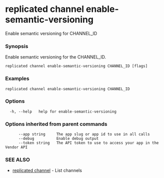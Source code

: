 # replicated channel enable-semantic-versioning

Enable semantic versioning for CHANNEL_ID

### Synopsis

Enable semantic versioning for the CHANNEL_ID.

```
replicated channel enable-semantic-versioning CHANNEL_ID [flags]
```

### Examples

```
replicated channel enable-semantic-versioning CHANNEL_ID
```

### Options

```
  -h, --help   help for enable-semantic-versioning
```

### Options inherited from parent commands

```
      --app string     The app slug or app id to use in all calls
      --debug          Enable debug output
      --token string   The API token to use to access your app in the Vendor API
```

### SEE ALSO

* [replicated channel](replicated-cli-channel)	 - List channels

